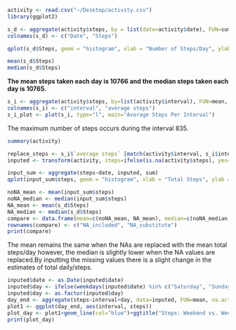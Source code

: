 


```r
activity <- read.csv("~/Desktop/activity.csv")
library(ggplot2)
```

```r
s_d <- aggregate(activity$steps, by = list(date=activity$date), FUN=sum)
colnames(s_d) <- c("Date", "Steps")
```

```r
qplot(s_d$Steps, geom = "histogram", xlab = "Number of Steps/Day", ylab = "Frequency", main="Total Steps Per Day")
```

```r
mean(s_d$Steps)
median(s_d$Steps)
```
**The mean steps taken each day is 10766 and the median steps taken each day is 10765.**

```r
s_i <- aggregate(activity$steps, by=list(activity$interval), FUN=mean, na.rm=TRUE)
colnames(s_i) <- c("interval", "average steps")
s_i_plot <- plot(s_i, type="l", main="Average Steps Per Interval")
```
The maximum number of steps occurs during the interval 835.

```r
summary(activity)
```

```r
replace_steps <- s_i$`average steps` [match(activity$interval, s_i$interval)]
inputed <- transform(activity, steps=ifelse(is.na(activity$steps), yes=replace_steps, no=activity$steps))
```

```r
input_sum <- aggregate(steps~date, inputed, sum)
qplot(input_sum$steps, geom = "histogram", xlab = "Total Steps", ylab = "Frequency", main="Total Steps Per Day Without Missing Values", breaks=seq(0,25000,by=2500))
```

```r
noNA_mean <- mean(input_sum$steps)
noNA_median <- median(input_sum$steps)
NA_mean <- mean(s_d$Steps)
NA_median <- median(s_d$Steps)
compare <- data.frame(mean=c(noNA_mean, NA_mean), median=c(noNA_median, NA_median))
rownames(compare) <- c("NA_included", "NA_substitute")
print(compare)
```
The mean remains the same when the NAs are replaced with the mean total steps/day however, the median is slightly lower when the NA values are replaced.By inputting the missing values there is a slight change in the estimates of total daily/steps.

```r
inputed$date <- as.Date(inputed$date)
inputed$day <- ifelse(weekdays(inputed$date) %in% c("Saturday", "Sunday"), "weekend", "weekday")
inputed$day <- as.factor(inputed$day)
day_end <- aggregate(steps~interval+day, data=inputed, FUN=mean, na.action = na.omit)
plot1 <- ggplot(day_end, aes(interval, steps))
plot_day <- plot1+geom_line(col="blue")+ggtitle("Steps: Weekend vs. Weekday")+xlab("Time Interval")+ylab("Average Steps")+facet_grid(day ~ .)
print(plot_day)
```
